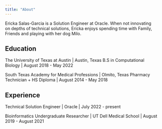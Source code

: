 ```yaml
---
title: "About"
---
```


Ericka Salas-Garcia is a Solution Engineer at Oracle. When not innovating on depths of technical solutions, Ericka enjoys spending time with Family, Friends and playing with her dog Milo.

## Education

The University of Texas at Austin \| Austin, Texas
B.S in Computational Biology \| August 2018 - May 2022

South Texas Academy for Medical Professions \| Olmito, Texas
Pharmacy Technician + HS Diploma \| August 2014 - May 2018

## Experience

Technical Solution Engineer \| Oracle \| July 2022 - present

Bioinformatics Undergraduate Researcher \| UT Dell Medical School \| August 2019 - August 2021
